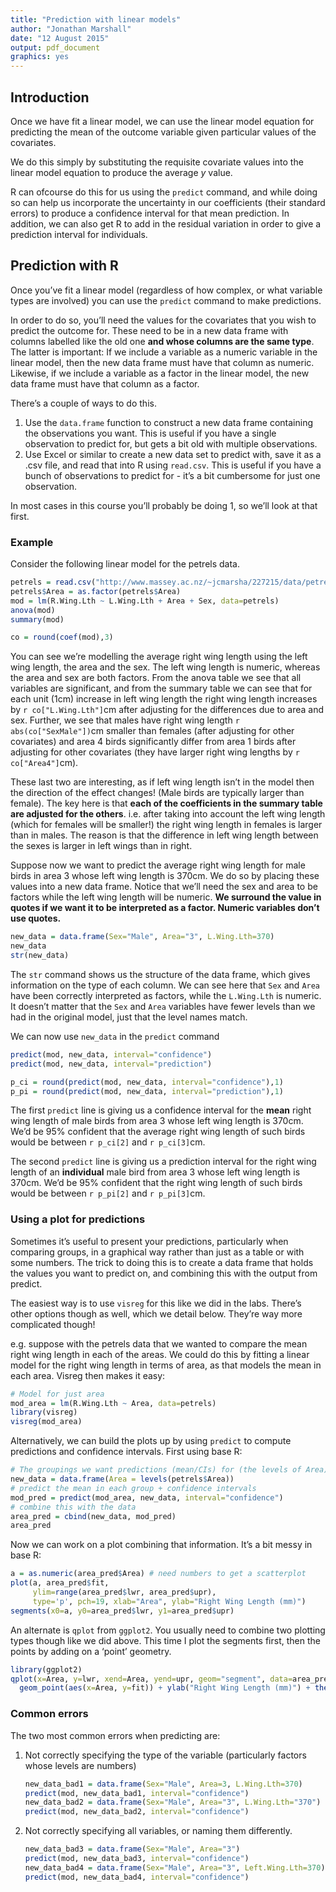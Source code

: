 ```yaml
---
title: "Prediction with linear models"
author: "Jonathan Marshall"
date: "12 August 2015"
output: pdf_document
graphics: yes
---
```


## Introduction

Once we have fit a linear model, we can use the linear model equation for predicting the mean of the outcome variable given particular values of the covariates.

We do this simply by substituting the requisite covariate values into the linear model equation to produce the average $y$ value.

R can ofcourse do this for us using the `predict` command, and while doing so can help us incorporate the uncertainty in our coefficients (their standard errors) to produce a confidence interval for that mean prediction. In addition, we can also get R to add in the residual variation in order to give a prediction interval for individuals.

## Prediction with R

Once you've fit a linear model (regardless of how complex, or what variable types are involved) you can use the `predict` command to make predictions.

In order to do so, you'll need the values for the covariates that you wish to predict the outcome for. These need to be in a new data frame with columns labelled like the old one **and whose columns are the same type**. The latter is important: If we include a variable as a numeric variable in the linear model, then the new data frame must have that column as numeric. Likewise, if we include a variable as a factor in the linear model, the new data frame must have that column as a factor.

There's a couple of ways to do this.

1. Use the `data.frame` function to construct a new data frame containing the observations you want. This is useful if you have a single observation to predict for, but gets a bit old with multiple observations.
2. Use Excel or similar to create a new data set to predict with, save it as a .csv file, and read that into R using `read.csv`. This is useful if you have a bunch of observations to predict for - it's a bit cumbersome for just one observation.

In most cases in this course you'll probably be doing 1, so we'll look at that first.

### Example

Consider the following linear model for the petrels data.

```r
petrels = read.csv("http://www.massey.ac.nz/~jcmarsha/227215/data/petrels.csv")
petrels$Area = as.factor(petrels$Area)
mod = lm(R.Wing.Lth ~ L.Wing.Lth + Area + Sex, data=petrels)
anova(mod)
summary(mod)
```

```r
co = round(coef(mod),3)
```

You can see we're modelling the average right wing length using the left wing length, the area and the sex. The left wing length is numeric, whereas the area and sex are both factors. From the anova table we see that all variables are significant, and from the summary table we can see that for each unit (1cm) increase in left wing length the right wing length increases by `r co["L.Wing.Lth"]`cm after adjusting for the differences due to area and sex. Further, we see that males have right wing length `r abs(co["SexMale"])`cm smaller than females (after adjusting for other covariates) and area 4 birds significantly differ from area 1 birds after adjusting for other covariates (they have larger right wing lengths by `r co["Area4"]`cm).

These last two are interesting, as if left wing length isn't in the model then the direction of the effect changes! (Male birds are typically larger than female). The key here is that **each of the coefficients in the summary table are adjusted for the others**. i.e. after taking into account the left wing length (which for females will be smaller!) the right wing length in females is larger than in males. The reason is that the difference in left wing length between the sexes is larger in left wings than in right.

Suppose now we want to predict the average right wing length for male birds in area 3 whose left wing length is 370cm. We do so by placing these values into a new data frame. Notice that we'll need the sex and area to be factors while the left wing length will be numeric. **We surround the value in quotes if we want it to be interpreted as a factor. Numeric variables don't use quotes.**

```r
new_data = data.frame(Sex="Male", Area="3", L.Wing.Lth=370)
new_data
str(new_data)
```

The `str` command shows us the structure of the data frame, which gives information on the type of each column. We can see here that `Sex` and `Area` have been correctly interpreted as factors, while the `L.Wing.Lth` is numeric. It doesn't matter that the `Sex` and `Area` variables have fewer levels than we had in the original model, just that the level names match.

We can now use `new_data` in the `predict` command
```r
predict(mod, new_data, interval="confidence")
predict(mod, new_data, interval="prediction")
```

```r
p_ci = round(predict(mod, new_data, interval="confidence"),1)
p_pi = round(predict(mod, new_data, interval="prediction"),1)
```
The first `predict` line is giving us a confidence interval for the **mean** right wing length of male birds from area 3 whose left wing length is 370cm. We'd be 95% confident that the average right wing length of such birds would be between `r p_ci[2]` and `r p_ci[3]`cm.

The second `predict` line is giving us a prediction interval for the right wing length of an **individual** male bird from area 3 whose left wing length is 370cm. We'd be 95% confident that the right wing length of such birds would be between `r p_pi[2]` and `r p_pi[3]`cm.

### Using a plot for predictions

Sometimes it's useful to present your predictions, particularly when comparing groups, in a graphical way rather than just as a table or with some numbers. The trick to doing this is to create a data frame that holds the values you want to predict on, and combining this with the output from predict.

The easiest way is to use `visreg` for this like we did in the labs. There's other options though as well, which we detail below. They're way more complicated though!

e.g. suppose with the petrels data that we wanted to compare the mean right wing length in each of the areas. We could do this by fitting a linear model for the right wing length in terms of area, as that models the mean in each area. Visreg then makes it easy:

```r
# Model for just area
mod_area = lm(R.Wing.Lth ~ Area, data=petrels)
library(visreg)
visreg(mod_area)
```

Alternatively, we can build the plots up by using `predict` to compute predictions and confidence intervals. First using base R:

```r
# The groupings we want predictions (mean/CIs) for (the levels of Area)
new_data = data.frame(Area = levels(petrels$Area))
# predict the mean in each group + confidence intervals
mod_pred = predict(mod_area, new_data, interval="confidence")
# combine this with the data
area_pred = cbind(new_data, mod_pred)
area_pred
```

Now we can work on a plot combining that information. It's a bit messy in base R:

```r
a = as.numeric(area_pred$Area) # need numbers to get a scatterplot
plot(a, area_pred$fit,
     ylim=range(area_pred$lwr, area_pred$upr),
     type='p', pch=19, xlab="Area", ylab="Right Wing Length (mm)")
segments(x0=a, y0=area_pred$lwr, y1=area_pred$upr)
```

An alternate is `qplot` from `ggplot2`. You usually need to combine two plotting types though like we did above. This time I plot the segments first, then the points by adding on a 'point' geometry.

```r
library(ggplot2)
qplot(x=Area, y=lwr, xend=Area, yend=upr, geom="segment", data=area_pred) +
  geom_point(aes(x=Area, y=fit)) + ylab("Right Wing Length (mm)") + theme_bw()
```

### Common errors

The two most common errors when predicting are:

1. Not correctly specifying the type of the variable (particularly factors whose levels are numbers)

    ```r
    new_data_bad1 = data.frame(Sex="Male", Area=3, L.Wing.Lth=370)
    predict(mod, new_data_bad1, interval="confidence")
    new_data_bad2 = data.frame(Sex="Male", Area="3", L.Wing.Lth="370")
    predict(mod, new_data_bad2, interval="confidence")
    ```

2. Not correctly specifying all variables, or naming them differently.

    ```r
    new_data_bad3 = data.frame(Sex="Male", Area="3")
    predict(mod, new_data_bad3, interval="confidence")
    new_data_bad4 = data.frame(Sex="Male", Area="3", Left.Wing.Lth=370)
    predict(mod, new_data_bad4, interval="confidence")
    ```
